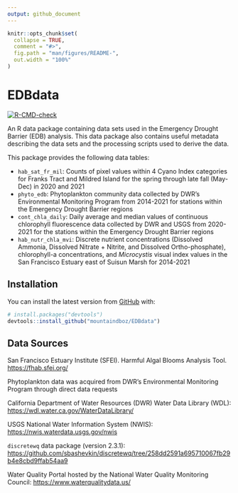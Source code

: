 ```yaml
---
output: github_document
---
```


<!-- README.md is generated from README.Rmd. Please edit that file -->

```r
knitr::opts_chunk$set(
  collapse = TRUE,
  comment = "#>",
  fig.path = "man/figures/README-",
  out.width = "100%"
)
```

# EDBdata

<!-- badges: start -->
[![R-CMD-check](https://github.com/mountaindboz/EDBdata/workflows/R-CMD-check/badge.svg)](https://github.com/mountaindboz/EDBdata/actions)
<!-- badges: end -->

An R data package containing data sets used in the Emergency Drought Barrier (EDB) analysis. This data package also contains useful metadata describing the data sets and the processing scripts used to derive the data. 

This package provides the following data tables:

* `hab_sat_fr_mil`: Counts of pixel values within 4 Cyano Index categories for Franks Tract and Mildred Island for the spring through late fall (May-Dec) in 2020 and 2021
* `phyto_edb`: Phytoplankton community data collected by DWR's Environmental Monitoring Program from 2014-2021 for stations within the Emergency Drought Barrier regions
* `cont_chla_daily`: Daily average and median values of continuous chlorophyll fluorescence data collected by DWR and USGS from 2020-2021 for the stations within the Emergency Drought Barrier regions
* `hab_nutr_chla_mvi`: Discrete nutrient concentrations (Dissolved Ammonia, Dissolved Nitrate + Nitrite, and Dissolved Ortho-phosphate), chlorophyll-a concentrations, and *Microcystis* visual index values in the San Francisco Estuary east of Suisun Marsh for 2014-2021

## Installation

You can install the latest version from [GitHub](https://github.com/) with:

``` r
# install.packages("devtools")
devtools::install_github("mountaindboz/EDBdata")
```

## Data Sources

San Francisco Estuary Institute (SFEI). Harmful Algal Blooms Analysis Tool. <https://fhab.sfei.org/>

Phytoplankton data was acquired from DWR's Environmental Monitoring Program through direct data requests

California Department of Water Resources (DWR) Water Data Library (WDL): <https://wdl.water.ca.gov/WaterDataLibrary/>

USGS National Water Information System (NWIS): <https://nwis.waterdata.usgs.gov/nwis>

`discretewq` data package (version 2.3.1): <https://github.com/sbashevkin/discretewq/tree/258dd2591a695710067fb29b4e8cbd9ffab54aa9>

Water Quality Portal hosted by the National Water Quality Monitoring Council: <https://www.waterqualitydata.us/>

